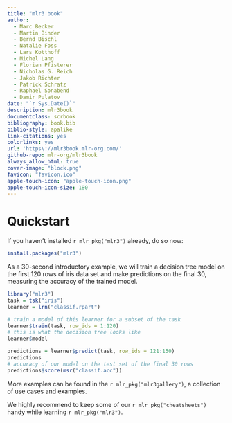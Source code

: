 ```yaml
---
title: "mlr3 book"
author:
  - Marc Becker
  - Martin Binder
  - Bernd Bischl
  - Natalie Foss
  - Lars Kotthoff
  - Michel Lang
  - Florian Pfisterer
  - Nicholas G. Reich
  - Jakob Richter
  - Patrick Schratz
  - Raphael Sonabend
  - Damir Pulatov
date: "`r Sys.Date()`"
description: mlr3book
documentclass: scrbook
bibliography: book.bib
biblio-style: apalike
link-citations: yes
colorlinks: yes
url: 'https\://mlr3book.mlr-org.com/'
github-repo: mlr-org/mlr3book
always_allow_html: true
cover-image: "block.png"
favicon: "favicon.ico"
apple-touch-icon: "apple-touch-icon.png"
apple-touch-icon-size: 180
---
```


# Quickstart {-}

If you haven't installed `r mlr_pkg("mlr3")` already, do so now:

```r
install.packages("mlr3")
```

As a 30-second introductory example, we will train a decision tree model on the first 120 rows of iris data set and make predictions on the final 30, measuring the accuracy of the trained model.

```r
library("mlr3")
task = tsk("iris")
learner = lrn("classif.rpart")

# train a model of this learner for a subset of the task
learner$train(task, row_ids = 1:120)
# this is what the decision tree looks like
learner$model

predictions = learner$predict(task, row_ids = 121:150)
predictions
# accuracy of our model on the test set of the final 30 rows
predictions$score(msr("classif.acc"))
```

More examples can be found in the `r mlr_pkg("mlr3gallery")`, a collection of use cases and examples.

We highly recommend to keep some of our `r mlr_pkg("cheatsheets")` handy while learning `r mlr_pkg("mlr3")`.

